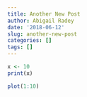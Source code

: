 ```yaml
---
title: Another New Post
author: Abigail Radey
date: '2018-06-12'
slug: another-new-post
categories: []
tags: []
---
```


```r
x <- 10
print(x)
```

```r
plot(1:10)
```